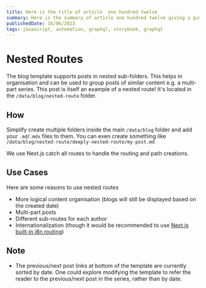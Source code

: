 ```yaml
---
title: Here is the title of article  one hundred twelve
summary: Here is the summary of article one hundred twelve giving a gimplse of the article
publishedDate: 16/06/2023
tags: javascript, automation, graphql, storybook, graphql
---
```


# Nested Routes

The blog template supports posts in nested sub-folders. This helps in organisation and can be used to group posts of similar content e.g. a multi-part series. This post is itself an example of a nested route! It's located in the `/data/blog/nested-route` folder.

## How

Simplify create multiple folders inside the main `/data/blog` folder and add your `.md`/`.mdx` files to them. You can even create something like `/data/blog/nested-route/deeply-nested-route/my-post.md`

We use Next.js catch all routes to handle the routing and path creations.

## Use Cases

Here are some reasons to use nested routes

- More logical content organisation (blogs will still be displayed based on the created date)
- Multi-part posts
- Different sub-routes for each author
- Internationalization (though it would be recommended to use [Next.js built-in i8n routing](https://nextjs.org/docs/advanced-features/i18n-routing))

## Note

- The previous/next post links at bottom of the template are currently sorted by date. One could explore modifying the template to refer the reader to the previous/next post in the series, rather than by date.
